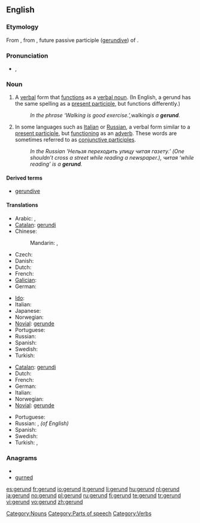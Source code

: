 {{wikipedia}}
==English==

===Etymology===
From {{etyl|la|en}} {{term|gerundium|lang=la}}, from {{term|gerundus||which is to be carried out|lang=la}}, future passive participle ([[gerundive]]) of {{term|gero|gerō|carry, bear|lang=la}}.

===Pronunciation===
* {{IPA|/ˈdʒɛrʌnd/}}, {{SAMPA|/"dZErVnd/}}

===Noun===
{{en-noun}}

# {{grammar}} A [[verbal]] form that [[function]]s as a [[verbal noun]]. (In English, a gerund has the same spelling as a [[present participle]], but functions differently.)
#: ''In the phrase ‘Walking is good exercise.’, ''walking'' is a '''gerund'''.''
# {{grammar}} In some languages such as [[Italian]] or [[Russian]], a verbal form similar to a [[present participle]], but [[function]]ing as an [[adverb]]. These words are sometimes referred to as [[conjunctive participle]]s.
#: ''In the Russian 'Нельзя переходить улицу читая газету.’ (One shouldn’t cross a street while reading a newspaper.), читая ‘while reading’ is a '''gerund'''.''

====Derived terms====
* [[gerundive]]

====Translations====
{{trans-top|verb form functioning as a verbal noun}}
* Arabic: {{t|ar|صيغة فعل|m|tr=Siighat fi`l}},  {{t-|ar|مصدر|m|tr=máSdar}}
* [[Catalan]]: [[gerundi]] {{m}}
* Chinese:
*: Mandarin: {{t-|cmn|動名詞|sc=Hani}},  {{t|cmn|动名词|tr=dòngmíngcí|sc=Hani}}
* Czech: {{t-|cs|gerundium|n}}
* Danish: {{t-|da|gerundium|n}}
* Dutch: {{t+|nl|gerundium|n}}
* French: {{t+|fr|gérondif|m}}
* [[Galician]]: {{t+|gl|xerundio|m|xs=Galician}}
* German: {{t+|de|Gerundium|n}}
{{trans-mid}}
* [[Ido]]: {{t+|io|gerundio|xs=Ido}}
* Italian: {{t+|it|gerundio|m}}
* Japanese: {{t+|ja|動名詞|tr=どうめいし, dōmeishi}}
* Norwegian: {{t-|no|gerundium}} {{g|Norwegian}}
* [[Novial]]: [[gerunde]]
* Portuguese: {{t+|pt|gerúndio|m}}
* Russian: {{t+|ru|герундий|m|tr=gerúndij}}
* Spanish: {{t+|es|gerundio|m}}
* Swedish: {{t-|sv|gerundium|n}}
* Turkish: {{t|tr|mastar}}
{{trans-bottom}}

{{trans-top|verb form functioning as an adverb}}
* [[Catalan]]: [[gerundi]] {{m}}
* Dutch: {{t+|nl|gerundium|n}}
* French: {{t+|fr|gérondif|m}}
* German: {{t+|de|Gerundium|n}}
* Italian: {{t+|it|gerundio|m}}
* Norwegian: {{t-|no|gerundium}} {{g|Norwegian}}
* [[Novial]]: [[gerunde]]
{{trans-mid}}
* Portuguese: {{t+|pt|gerúndio|m}}
* Russian: {{t+|ru|деепричастие|n|tr=dejepričástije}}, {{t+|ru|герундий|m|tr=gerúndij}}'' (of English)''
* Spanish: {{t+|es|gerundio|m}}
* Swedish: {{t-|sv|gerundium|n}}
* Turkish: {{t|tr|zarf-fiil}},  {{t|tr|ulaç}}
{{trans-bottom}}

===Anagrams===
* {{alphagram|degnru}}
* [[gurned#English|gurned]]

[[Category:Nouns]]
[[Category:Parts of speech]]
[[Category:Verbs]]

[[es:gerund]]
[[fr:gerund]]
[[io:gerund]]
[[it:gerund]]
[[li:gerund]]
[[hu:gerund]]
[[nl:gerund]]
[[ja:gerund]]
[[no:gerund]]
[[pl:gerund]]
[[ru:gerund]]
[[fi:gerund]]
[[te:gerund]]
[[tr:gerund]]
[[vi:gerund]]
[[vo:gerund]]
[[zh:gerund]]